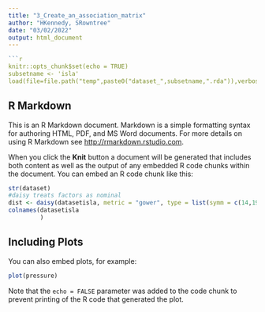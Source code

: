 ```yaml
---
title: "3_Create_an_association_matrix"
author: "HKennedy, SRowntree"
date: "03/02/2022"
output: html_document
---
```


```r

```r
knitr::opts_chunk$set(echo = TRUE)
subsetname <- 'isla'
load(file=file.path("temp",paste0("dataset_",subsetname,".rda")),verbose = TRUE)
```

## R Markdown

This is an R Markdown document. Markdown is a simple formatting syntax for authoring HTML, PDF, and MS Word documents. For more details on using R Markdown see <http://rmarkdown.rstudio.com>.

When you click the **Knit** button a document will be generated that includes both content as well as the output of any embedded R code chunks within the document. You can embed an R code chunk like this:

```r
str(dataset)
#daisy treats factors as nominal
dist <- daisy(datasetisla, metric = "gower", type = list(symm = c(14,19))) #generates the distance matrix
colnames(datasetisla
         )
```

## Including Plots

You can also embed plots, for example:

```r
plot(pressure)
```

Note that the `echo = FALSE` parameter was added to the code chunk to prevent printing of the R code that generated the plot.
